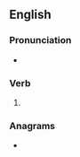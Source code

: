 ==English==

===Pronunciation===
* {{IPA|/əˈkwɪts/|lang=en}}

===Verb===
{{head|en|verb form}}

# {{en-third-person singular of|acquit}}

===Anagrams===
* {{anagrams|en|a=aciqstu|acquist}}